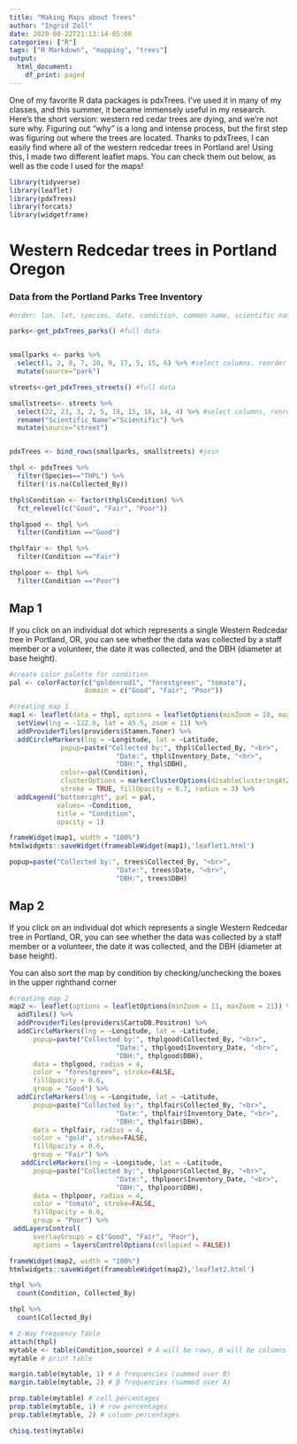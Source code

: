 ```yaml
---
title: "Making Maps about Trees"
author: "Ingrid Zoll"
date: 2020-08-22T21:13:14-05:00
categories: ["R"]
tags: ["R Markdown", "mapping", "trees"]
output:
  html_document:
    df_print: paged
---
```


One of my favorite R data packages is pdxTrees. I've used it in many of my classes, and this summer, it became immensely useful in my research. Here's the short version: western red cedar trees are dying, and we're not sure why. Figuring out "why" is a long and intense process, but the first step was figuring out where the trees are located. Thanks to pdxTrees, I can easily find where all of the western redcedar trees in Portland are! Using this, I made two different leaflet maps. You can check them out below, as well as the code I used for the maps!

```r
library(tidyverse)
library(leaflet)
library(pdxTrees)
library(forcats)
library(widgetframe)
```

# Western Redcedar trees in Portland Oregon
### Data from the Portland Parks Tree Inventory

```r
#order: lon, lat, species, date, condition, common name, scientific name, family, collected by

parks<-get_pdxTrees_parks() #full data


smallparks <- parks %>%
  select(1, 2, 8, 7, 10, 9, 17, 5, 15, 6) %>% #select columns, reorder
  mutate(source="park")

streets<-get_pdxTrees_streets() #full data

smallstreets<- streets %>%
  select(22, 23, 3, 2, 5, 18, 15, 16, 14, 4) %>% #select columns, reorder 
  rename("Scientific_Name"="Scientific") %>%
  mutate(source="street")


pdxTrees <- bind_rows(smallparks, smallstreets) #join
```

```r
thpl <- pdxTrees %>%
  filter(Species=="THPL") %>%
  filter(!is.na(Collected_By))

thpl$Condition <- factor(thpl$Condition) %>%
  fct_relevel(c("Good", "Fair", "Poor"))

thplgood <- thpl %>%
  filter(Condition =="Good")

thplfair <- thpl %>%
  filter(Condition =="Fair")

thplpoor <- thpl %>%
  filter(Condition =="Poor")
```

## Map 1

If you click on an individual dot which represents a single Western Redcedar tree in Portland, OR, you can see whether the data was collected by a staff member or a volunteer, the date it was collected, and the DBH (diameter at base height).


```r
#create color palette for condition
pal <- colorFactor(c("goldenrod1", "forestgreen", "tomato"), 
                   domain = c("Good", "Fair", "Poor"))

#creating map 1
map1 <- leaflet(data = thpl, options = leafletOptions(minZoom = 10, maxZoom = 21)) %>% 
  setView(lng = -122.6, lat = 45.5, zoom = 11) %>%
  addProviderTiles(providers$Stamen.Toner) %>%
  addCircleMarkers(lng = ~Longitude, lat = ~Latitude, 
             popup=paste("Collected by:", thpl$Collected_By, "<br>",
                           "Date:", thpl$Inventory_Date, "<br>",
                           "DBH:", thpl$DBH), 
             color=~pal(Condition), 
             clusterOptions = markerClusterOptions(disableClusteringAtZoom=14), 
             stroke = TRUE, fillOpacity = 0.7, radius = 3) %>%
  addLegend("bottomright", pal = pal, 
            values= ~Condition,
            title = "Condition",
            opacity = 1)

frameWidget(map1, width = "100%")
htmlwidgets::saveWidget(frameableWidget(map1),'leaflet1.html')
```

```r
popup=paste("Collected by:", trees$Collected_By, "<br>",
                           "Date:", trees$Date, "<br>",
                           "DBH:", trees$DBH)
```

## Map 2

If you click on an individual dot which represents a single Western Redcedar tree in Portland, OR, you can see whether the data was collected by a staff member or a volunteer, the date it was collected, and the DBH (diameter at base height).

You can also sort the map by condition by checking/unchecking the boxes in the upper righthand corner

```r
#creating map 2
map2 <- leaflet(options = leafletOptions(minZoom = 11, maxZoom = 21)) %>%
  addTiles() %>% 
  addProviderTiles(providers$CartoDB.Positron) %>%
  addCircleMarkers(lng = ~Longitude, lat = ~Latitude,
      popup=paste("Collected by:", thplgood$Collected_By, "<br>",
                           "Date:", thplgood$Inventory_Date, "<br>",
                           "DBH:", thplgood$DBH),
      data = thplgood, radius = 4,
      color = "forestgreen", stroke=FALSE,
      fillOpacity = 0.6, 
      group = "Good") %>%
  addCircleMarkers(lng = ~Longitude, lat = ~Latitude, 
      popup=paste("Collected by:", thplfair$Collected_By, "<br>",
                           "Date:", thplfair$Inventory_Date, "<br>",
                           "DBH:", thplfair$DBH),
      data = thplfair, radius = 4,
      color = "gold", stroke=FALSE,
      fillOpacity = 0.6,
      group = "Fair") %>%
   addCircleMarkers(lng = ~Longitude, lat = ~Latitude, 
      popup=paste("Collected by:", thplpoor$Collected_By, "<br>",
                           "Date:", thplpoor$Inventory_Date, "<br>",
                           "DBH:", thplpoor$DBH),
      data = thplpoor, radius = 4,
      color = "tomato", stroke=FALSE,
      fillOpacity = 0.6,
      group = "Poor") %>%
 addLayersControl(
      overlayGroups = c("Good", "Fair", "Poor"),
      options = layersControlOptions(collapsed = FALSE))

frameWidget(map2, width = "100%")
htmlwidgets::saveWidget(frameableWidget(map2),'leaflet2.html')
```


```r
thpl %>%
  count(Condition, Collected_By)

thpl %>%
  count(Collected_By)
```

```r
# 2-Way Frequency Table
attach(thpl)
mytable <- table(Condition,source) # A will be rows, B will be columns
mytable # print table

margin.table(mytable, 1) # A frequencies (summed over B)
margin.table(mytable, 2) # B frequencies (summed over A)

prop.table(mytable) # cell percentages
prop.table(mytable, 1) # row percentages
prop.table(mytable, 2) # column percentages

chisq.test(mytable)
```

